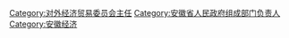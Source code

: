 [[Category:对外经济贸易委员会主任|Category:对外经济贸易委员会主任]]
[[Category:安徽省人民政府组成部门负责人|Category:安徽省人民政府组成部门负责人]]
[[Category:安徽经济|Category:安徽经济]]